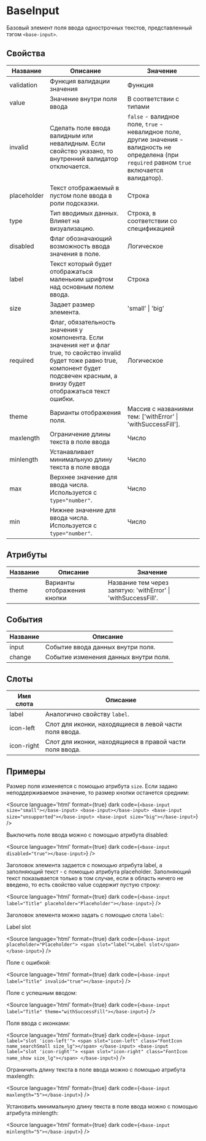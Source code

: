 
# BaseInput

Базовый элемент поля ввода однострочных текстов, представленный тэгом `<base-input>`.

## Свойства

| Название    | Описание                                                                                                                                                                                          | Значение                                                                                          |
|-------------|---------------------------------------------------------------------------------------------------------------------------------------------------------------------------------------------------|---------------------------------------------------------------------------------------------------|
| validation  | Функция валидации значения                                                                                                                                                                        | Функция                                                                                           |
| value       | Значение внутри поля ввода                                                                                                                                                                        | В соответствии с типами                                                                           |
| invalid     | Сделать поле ввода валидным или невалидным. Если свойство указано, то внутренний валидатор отключается.                                                                                           | `false` - валидное поле, `true` - невалидное поле, другие значения - валидность не определена (при `required` равном `true` включается валидатор). |
| placeholder | Текст отображаемый в пустом поле ввода в роли подсказки.                                                                                                                                          | Строка                                                                                            |
| type        | Тип вводимых данных. Влияет на визуализацию.                                                                                                                                                      | Строка, в соответствии со спецификацией                                                           |
| disabled    | Флаг обозначающий возможность ввода значения в поле.                                                                                                                                              | Логическое                                                                                        |
| label       | Текст который будет отображаться маленьким шрифтом над основным полем ввода.                                                                                                                      | Строка                                                                                            |
| size        | Задает размер элемента.                                                                                                                                                                           | 'small' \| 'big'                                                                                  |
| required    | Флаг, обязательность значения у компонента. Если значения нет и флаг true, то свойство invalid будет тоже равно true, компонент будет подсвечен красным, а внизу будет отображаться текст ошибки. | Логическое                                                                                        |
| theme       | Варианты отображения поля.                                                                                                                                                                        | Массив с названиями тем: ['withError' \| 'withSuccessFill'].                                      |
| maxlength   | Ограничение длины текста в поле ввода                                                                                                                                                             | Число                                                                                             |
| minlength   | Устанавливает минимальную длину текста в поле ввода                                                                                                                                               | Число                                                                                             |
| max         | Верхнее значение для ввода числа. Используется с `type="number"`.                                                                                                                                 | Число                                                                                             |
| min         | Нижнее значение для ввода числа. Используется с `type="number"`.                                                                                                                                  | Число                                                                                             |

## Атрибуты

| Название | Описание                    | Значение                                                                                           |
|----------|-----------------------------|----------------------------------------------------------------------------------------------------|
| theme    | Варианты отображения кнопки | Название тем через запятую: 'withError' \| 'withSuccessFill'. |

## События

| Название | Описание                              |
|----------|---------------------------------------|
| input    | Событие ввода данных внутри поля.     |
| change   | Событие изменения данных внутри поля. |

## Слоты

| Имя слота  | Описание                                                |
|------------|---------------------------------------------------------|
| label      | Аналогично свойству `label`.                            |
| icon-left  | Слот для иконки, находящиеся в левой части поля ввода.  |
| icon-right | Слот для иконки, находящиеся в правой части поля ввода. |

## Примеры

Размер поля изменяется с помощью атрибута `size`. Если задано неподдерживаемое значение, то размер кнопки останется средним:

<Canvas>
  <base-input size="small" placeholder="size_small"></base-input>
  <base-input placeholder="default size"></base-input>
  <base-input size="unsupported" placeholder="default size"></base-input>
  <base-input size="big" placeholder="size_big"></base-input>
</Canvas>

<Source
language='html'
format={true}
dark
code={`
<base-input size="small"></base-input>
<base-input></base-input>
<base-input size="unsupported"></base-input>
<base-input size="big"></base-input>
`}
/>

Выключить поле ввода можно с помощью атрибута disabled:

<Canvas>
  <base-input disabled="true"></base-input>
</Canvas>

<Source
language='html'
format={true}
dark
code={`
<base-input disabled="true"></base-input>
`}
/>

Заголовок элемента задается с помощью атрибута label, а заполняющий текст - с помощью атрибута placeholder. Заполняющий текст показывается только в том случае, если в область ничего не введено, то есть свойство value содержит пустую строку:

<Canvas>
  <base-input label="Title" placeholder="Placeholder"></base-input>
</Canvas>

<Source
language='html'
format={true}
dark
code={`
<base-input label="Title" placeholder="Placeholder"></base-input>
`}
/>

Заголовок элемента можно задать с помощью слота `label`:

<Canvas>
  <base-input placeholder="Placeholder">
    <span slot="label">Label slot</span>
  </base-input>
</Canvas>

<Source
language='html'
format={true}
dark
code={`
<base-input placeholder="Placeholder">
  <span slot="label">Label slot</span>
</base-input>
`}
/>

Поле с ошибкой:

<Canvas>
  <base-input label="Title" invalid="true"></base-input>
</Canvas>

<Source
language='html'
format={true}
dark
code={`
<base-input label="Title" invalid="true"></base-input>
`}
/>

Поле с успешным вводом:

<Canvas>
  <base-input label="Title" theme="withSuccessFill"></base-input>
</Canvas>

<Source
language='html'
format={true}
dark
code={`
<base-input label="Title" theme="withSuccessFill"></base-input>
`}
/>

Поля ввода с иконками:

<Canvas>
  <base-input label="slot 'icon-left'" placeholder="placeholder">
    <span slot="icon-left" className="FontIcon name_searchSmall size_lg"></span>
  </base-input>
  <base-input label="slot 'icon-right'" value="qwe asdqwe adwef sd qw as reg saxqwd">
    <span slot="icon-right" className="FontIcon name_show size_lg"></span>
  </base-input>
</Canvas>

<Source
language='html'
format={true}
dark
code={`
<base-input label="slot 'icon-left'">
  <span slot="icon-left" class="FontIcon name_searchSmall size_lg"></span>
</base-input>
<base-input label="slot 'icon-right'">
  <span slot="icon-right" class="FontIcon name_show size_lg"></span>
</base-input>
`}
/>

Ограничить длину текста в поле ввода можно с помощью атрибута maxlength:

<Canvas>
  <base-input maxlength="5"></base-input>
</Canvas>

<Source
language='html'
format={true}
dark
code={`
<base-input maxlength="5"></base-input>
`}
/>

Установить минимальную длину текста в поле ввода можно с помощью атрибута minlength:

<Canvas>
  <base-input minlength="5"></base-input>
</Canvas>

<Source
language='html'
format={true}
dark
code={`
<base-input minlength="5"></base-input>
`}
/>